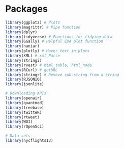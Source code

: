 # Packages
```r
library(ggplot2) # Plots
library(magrittr) # Pipe function
library(dplyr)
library(tidyverse) # Functions for tidying data
library(GGally) # Helpful EDA plot function
library(naniar)
library(plotly) # Hover text in plots
library(XML) # xml_Parse
library(stringi)
library(rvest) # html_table, html_node
library(RCurl) # getURL
library(stringr) # Remove sub-string from a string
library(RJSONIO)
library(jsonlite)

# Downloading APIs
library(openair)
library(quantmod)
library(treebase)
library(twitteR)
library(rtweet)
library(WDI)
library(rOpenSci)

# Data sets
library(nycflights13)
```